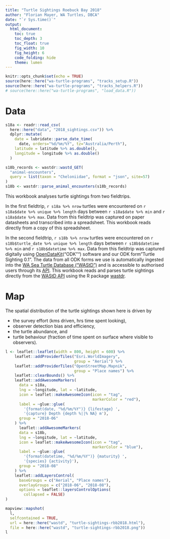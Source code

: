 ```yaml
---
title: "Turtle Sightings Roebuck Bay 2018"
author: "Florian Mayer, WA Turtles, DBCA"
date: "`r Sys.time()`"
output:
  html_document:
    toc: true
    toc_depth: 3
    toc_float: true
    fig_width: 10
    fig_height: 6
    code_folding: hide
    theme: lumen
---
```


```r
knitr::opts_chunk$set(echo = TRUE)
source(here::here("wa-turtle-programs", "tracks_setup.R"))
source(here::here("wa-turtle-programs", "tracks_helpers.R"))
# source(here::here("wa-turtle-programs", "load_data.R"))
```

# Data

```r
s18a <- readr::read_csv(
  here::here("data", "2018_sightings.csv")) %>% 
  dplyr::mutate(
    date = lubridate::parse_date_time(
      date, orders="%d/%m/%Y", tz="Australia/Perth"),
    latitude = latitude %>% as.double(),
    longitude = longitude %>% as.double()
  )

s18b_records <- wastdr::wastd_GET(
  "animal-encounters", 
  query = list(taxon = "Cheloniidae", format = "json", site=57)
)
s18b <- wastdr::parse_animal_encounters(s18b_records)
```

This workbook analyses turtle sightings from two fieldtrips.

In the first fieldtrip, `r s18a %>% nrow` turtles were encountered on 
`r s18a$date %>% unique %>% length` days between `r s18a$date %>% min` and 
`r s18a$date %>% max`.
Data from this fieldtrip was captured on paper datasheets and transcribed into a spreadsheet.
This workbook reads directly from a copy of this spreadsheet.

In the second fieldtrip, `r s18b %>% nrow` turtles were encountered on 
`r s18b$turtle_date %>% unique %>% length` days between `r s18b$datetime %>% min` and 
`r s18b$datetime %>% max`.
Data from this fieldtrip was captured digitally using 
[OpenDataKit](https://opendatakit.org/)("ODK"")
software and our ODK form "Turtle Sighting 0.1".
The data from all ODK forms we use is automatically ingested into the 
[WA Sea Turtle Database ("WAStD")](https://tsc.dbca.wa.gov.au/) and is 
accessible to authorised users through its [API](https://tsc.dbca.wa.gov.au/api/1/).
This workbook reads and parses turtle sightings directly from the 
[WAStD API](https://tsc.dbca.wa.gov.au/api/1/) using the R package 
[wastdr](https://dbca-wa.github.io/wastdr/).

# Map

The spatial distribution of the turtle sightings shown here is driven by

* the survey effort (kms driven, hrs time spent looking),
* observer detection bias and efficiency,
* the turtle abundance, and
* turtle behaviour (fraction of time spent on surface where visible to observers).

```r
l <- leaflet::leaflet(width = 800, height = 600) %>%
    leaflet::addProviderTiles("Esri.WorldImagery", 
                              group = "Aerial") %>%
    leaflet::addProviderTiles("OpenStreetMap.Mapnik", 
                              group = "Place names") %>%
    leaflet::clearBounds() %>%
    leaflet::addAwesomeMarkers(
      data = s18a,
      lng = ~longitude, lat = ~latitude,
      icon = leaflet::makeAwesomeIcon(icon = "tag", 
                                      markerColor = "red"),
      label = ~glue::glue(
        '{format(date, "%d/%m/%Y")} {lifestage} ',
        '{capture} Depth {depth %||% NA} m'),
      group = "2018-06"
    ) %>%
      leaflet::addAwesomeMarkers(
      data = s18b,
      lng = ~longitude, lat = ~latitude,
      icon = leaflet::makeAwesomeIcon(icon = "tag", 
                                      markerColor = "blue"),
      label = ~glue::glue(
        '{format(datetime, "%d/%m/%Y")} {maturity} ',
        '{species} {activity}'),
      group = "2018-08"
    ) %>%
    leaflet::addLayersControl(
      baseGroups = c("Aerial", "Place names"),
      overlayGroups = c("2018-06", "2018-08"),
      options = leaflet::layersControlOptions(
        collapsed = FALSE)
)

mapview::mapshot(
  l, 
  selfcontained = TRUE,
  url = here::here("wastd", "turtle-sightings-rbb2018.html"),
  file = here::here("wastd", "turtle-sightings-rbb2018.png"))
l
```

